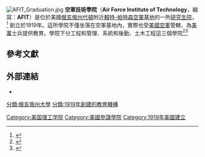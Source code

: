 {{Infobox university
|name        = Air Force Institute of Technology (AFIT)
|image_name  = Air Force Institute of Technology.png
|image_size  = 200px
|type        = [[研究生院|研究生院]]
|established = 1919年
|branch      = {{Air force|United States}}
|allegiance  = {{flag|United States}}
|head_label  = Director & Chancellor
|head        = Dr. Todd I. Stewart
|city        = [[賴特-帕特森空軍基地|賴特-帕特森空軍基地]]
|state       = [[俄亥俄州|俄亥俄州]]
|country     = [[美國|美國]]
|website=[http://www.afit.edu/ afit.edu]
}}
[[File:AFIT_Graduation.jpg|thumb]]
'''空軍技術學院'''（'''Air Force Institute of Technology'''，縮寫：'''AFIT'''）是位於美國[[俄亥俄州|俄亥俄州]][[代頓_(俄亥俄州)|代頓]]附近[[賴特-帕特森空軍基地|賴特-帕特森空軍基地]]的一所[[研究生院|研究生院]]，<ref>{{cite web|title=About the Graduate School of Engineering and Management|url=http://www.afit.edu/EN/aboutgradschool.cfm|publisher=USAF|accessdate=25 July 2011|archiveurl=https://web.archive.org/web/20131026112041/http://www.afit.edu/en/aboutgradschool.cfm|archivedate=2013-10-26|deadurl=no}}</ref> 創立於1919年。這所學院不僅坐落在空軍基地內，實際也受[[美國空軍|美國空軍]]管轄，為[[美軍|美軍]]士兵提供教育。學院下分工程和管理、系統和後勤、土木工程這三個學院<ref>{{cite web|title=About the School of Systems and Logistics|url=http://www.afit.edu/ls/|publisher=USAF|accessdate=25 July 2011| archiveurl = http://web.archive.org/web/20131818235700/http://www.afit.edu/ls/ | archivedate = 2013-18-18| deadurl=no}}</ref><ref>{{cite web|title=About the Civil Eng School|url=http://www.afit.edu/cess/|publisher=USAF|accessdate=25 July 2011|archiveurl=https://web.archive.org/web/20110716090919/http://www.afit.edu/cess/|archivedate=2011年7月16日|deadurl=yes}}</ref>

== 參考文獻==
{{Reflist|35em}}

==外部連結==

* {{official website|http://www.afit.edu}}
{{United States federal service academies}}
{{US research agencies}}
{{美國的理工學院}}
{{Coord|39.783|-84.083|type:airport|display=title}}
[[分類:俄亥俄州大學|分類:俄亥俄州大學]]
[[Category:美国理工学院|Category:美国理工学院]]
[[分類:1919年創建的教育機構|分類:1919年創建的教育機構]]
[[Category:美國參謀學院|Category:美國參謀學院]]
[[Category:1919年美國建立|Category:1919年美國建立]]